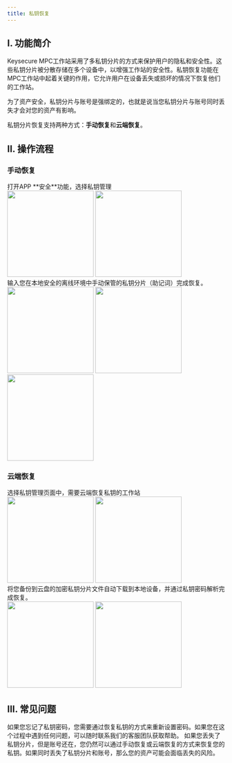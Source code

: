 ```yaml
---
title: 私钥恢复
---
```


## I. 功能简介

Keysecure MPC工作站采用了多私钥分片的方式来保护用户的隐私和安全性。这些私钥分片被分散存储在多个设备中，以增强工作站的安全性。私钥恢复功能在MPC工作站中起着关键的作用，它允许用户在设备丢失或损坏的情况下恢复他们的工作站。

<Note>
为了资产安全，私钥分片与账号是强绑定的，也就是说当您私钥分片与账号同时丢失才会对您的资产有影响。
</Note>

私钥分片恢复支持两种方式：**手动恢复**和**云端恢复**。

## II. 操作流程

### 手动恢复

<Steps>
<Step title="APP 私钥管理">
   打开APP **安全**功能，选择私钥管理
<div className="w-full flex items-center justify-center">
    <CardGroup cols={2}>
        <img src="/images/user-guide/safecn.png" width="200"/>
        <img src="/images/quickstart/mpcrecover1cn.png" width="200"/>
    </CardGroup>
</div>
</Step>


<Step title="选择本地恢复，并输入私钥分片">
    输入您在本地安全的离线环境中手动保管的私钥分片（助记词）完成恢复。
<div className="w-full flex items-center justify-center">
    <CardGroup cols={3}>
        <img src="/images/quickstart/mpc-recover1_cn.png" width="200"/>
        <img src="/images/quickstart/mpc-recover2_cn.png" width="200"/>
        <img src="/images/quickstart/mpc-recover3_cn.png" width="200"/>
    </CardGroup>
</div>
</Step>
</Steps>

### 云端恢复

<Steps>
<Step title="选择云端恢复">
  选择私钥管理页面中，需要云端恢复私钥的工作站
<div className="w-full flex items-center justify-center">
    <CardGroup cols={2}>
        <img src="/images/quickstart/mpc-recovercloud1_cn.png" width="200"/>
         <img src="/images/quickstart/mpc-recover1_cn.png" width="200"/>
    </CardGroup>
</div>

</Step>
<Step title="下载并解析私钥分片文件">
    将您备份到云盘的加密私钥分片文件自动下载到本地设备，并通过私钥密码解析完成恢复。
<div className="w-full flex items-center justify-center">
    <CardGroup cols={2}>
        <img src="/images/quickstart/mpc-recovercloud2_cn.png" width="200"/>
        <img src="/images/quickstart/mpc-recovercloud3_cn.png" width="200"/>
    </CardGroup>
</div>

</Step>
</Steps>

## III. 常见问题

<Accordion title="如果我忘记了私钥密码怎么办？">
如果您忘记了私钥密码，您需要通过恢复私钥的方式来重新设置密码。如果您在这个过程中遇到任何问题，可以随时联系我们的客服团队获取帮助。
</Accordion>
<Accordion title="如果我丢失了私钥分片怎么办？">
如果您丢失了私钥分片，但是账号还在，您仍然可以通过手动恢复或云端恢复的方式来恢复您的私钥。如果同时丢失了私钥分片和账号，那么您的资产可能会面临丢失的风险。
</Accordion>
